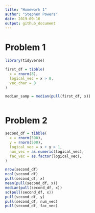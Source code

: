 ```yaml
---
title: "Homework 1"
author: "Stephen Powers"
date: 2019-09-10
output: github_document
---
```


# Problem 1


```r
library(tidyverse)

first_df = tibble(
  x = rnorm(8),
  logical_vec = x > 0,
  vec_char = 8
)

median_samp = median(pull(first_df, x))
```
```r

```



# Problem 2


```r
second_df = tibble(
  x = rnorm(500),
  y = rnorm(500),
  logical_vec = x + y > 1,
  num_vec = as.numeric(logical_vec),
  fac_vec = as.factor(logical_vec),
)

nrow(second_df)
ncol(second_df)
pull(second_df, x)
mean(pull(second_df, x))
median(pull(second_df, x))
sd(pull(second_df, x))
pull(second_df, y)
pull(second_df, num_vec)
pull(second_df, fac_vec)

```



